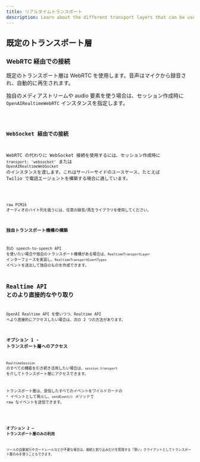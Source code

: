 ```yaml
---
title: リアルタイムトランスポート
description: Learn about the different transport layers that can be used with Realtime Agents.
---
```




## 既定のトランスポート層

### WebRTC 経由での接続

既定のトランスポート層は WebRTC を使用します。音声はマイクから録音され、自動的に再生されます。

独自のメディアストリームや audio 要素を使う場合は、セッション作成時に `OpenAIRealtimeWebRTC` インスタンスを指定します。

<Code lang="typescript" code={customWebRTCTransportExample} />

### WebSocket 経由での接続

WebRTC の代わりに WebSocket 接続を使用するには、セッション作成時に `transport: 'websocket'` または `OpenAIRealtimeWebSocket` のインスタンスを渡します。これはサーバーサイドのユースケース、たとえば Twilio で電話エージェントを構築する場合に適しています。

<Code lang="typescript" code={websocketSessionExample} />

raw PCM16 オーディオのバイト列を扱うには、任意の録音/再生ライブラリを使用してください。

### 独自トランスポート機構の構築

別の speech-to-speech API を使いたい場合や独自のトランスポート機構がある場合は、`RealtimeTransportLayer` インターフェースを実装し、`RealtimeTransportEventTypes` イベントを送出して独自のものを作成できます。

## Realtime API とのより直接的なやり取り

OpenAI Realtime API を使いつつ、Realtime API へより直接的にアクセスしたい場合は、次の 2 つの方法があります。

### オプション 1 - トランスポート層へのアクセス

`RealtimeSession` のすべての機能を引き続き活用したい場合は、`session.transport` を介してトランスポート層にアクセスできます。

トランスポート層は、受信したすべてのイベントをワイルドカードの `*` イベントとして発火し、`sendEvent()` メソッドで raw なイベントを送信できます。

<Code lang="typescript" code={transportEventsExample} />

### オプション 2 — トランスポート層のみの利用

ツールの自動実行やガードレールなどが不要な場合は、接続と割り込みだけを管理する「薄い」クライアントとしてトランスポート層のみを使うこともできます。

<Code lang="typescript" code={thinClientExample} />
